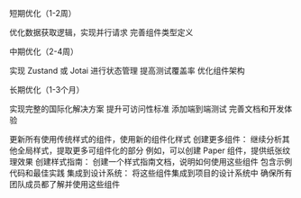 短期优化（1-2周）

优化数据获取逻辑，实现并行请求
完善组件类型定义

中期优化（2-4周）

实现 Zustand 或 Jotai 进行状态管理
提高测试覆盖率
优化组件架构

长期优化（1-3个月）

实现完整的国际化解决方案
提升可访问性标准
添加端到端测试
完善文档和开发体验


更新所有使用传统样式的组件，使用新的组件化样式
创建更多组件：
继续分析其他全局样式，提取更多可组件化的部分
例如，可以创建 Paper 组件，提供纸张纹理效果
创建样式指南：
创建一个样式指南文档，说明如何使用这些组件
包含示例代码和最佳实践
集成到设计系统：
将这些组件集成到项目的设计系统中
确保所有团队成员都了解并使用这些组件


